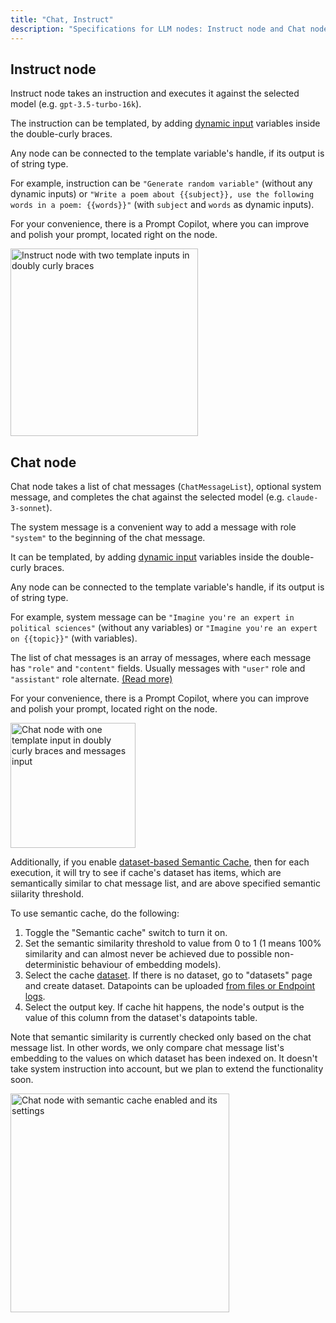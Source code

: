 ```yaml
---
title: "Chat, Instruct"
description: "Specifications for LLM nodes: Instruct node and Chat node"
---
```


## Instruct node

Instruct node takes an instruction and executes it against the selected model (e.g. `gpt-3.5-turbo-16k`).

The instruction can be templated, by adding [dynamic input](/pipeline/working-with-nodes#dynamic-inputs) variables inside the double-curly braces.

Any node can be connected to the template variable's handle, if its output is of string type.

For example, instruction can be `"Generate random variable"` (without any dynamic inputs) or `"Write a poem about {{subject}}, use the following words in a poem: {{words}}"` (with `subject` and `words` as dynamic inputs).

For your convenience, there is a Prompt Copilot, where you can improve and polish your prompt, located right on the node.

<Frame>
<img height="300" src="/images/pipeline-builder/instruct-write-poem.png" alt="Instruct node with two template inputs in doubly curly braces"/>
</Frame>

## Chat node

Chat node takes a list of chat messages (`ChatMessageList`), optional system message, and completes the chat against the selected model (e.g. `claude-3-sonnet`).

The system message is a convenient way to add a message with role `"system"` to the beginning of the chat message.

It can be templated, by adding [dynamic input](/pipeline/working-with-nodes#dynamic-inputs) variables inside the double-curly braces.

Any node can be connected to the template variable's handle, if its output is of string type.

For example, system message can be `"Imagine you're an expert in political sciences"` (without any variables) or `"Imagine you're an expert on {{topic}}"` (with variables).

The list of chat messages is an array of messages, where each message has `"role"` and `"content"` fields.
Usually messages with `"user"` role and `"assistant"` role alternate. [(Read more)](/pipeline/working-with-nodes#handle-types)

For your convenience, there is a Prompt Copilot, where you can improve and polish your prompt, located right on the node.

<Frame>
<img height="200" src="/images/pipeline-builder/chat-imagine-expert.png" alt="Chat node with one template input in doubly curly braces and messages input"/>
</Frame>

Additionally, if you enable [dataset-based Semantic Cache](/datasets/introduction#use-case-semantic-search), then for each execution, it will try to see if cache's dataset has items,
which are semantically similar to chat message list, and are above specified semantic siilarity threshold.

To use semantic cache, do the following:
1. Toggle the "Semantic cache" switch to turn it on.
2. Set the semantic similarity threshold to value from 0 to 1
(1 means 100% similarity and can almost never be achieved due to possible non-deterministic behaviour of embedding models).
3. Select the cache [dataset](/datasets/introduction).
If there is no dataset, go to "datasets" page and create dataset. Datapoints can be uploaded [from files or Endpoint logs](/datasets/introduction#adding-datapoints).
4. Select the output key. If cache hit happens, the node's output is the value of this column from the dataset's datapoints table.

Note that semantic similarity is currently checked only based on the chat message list.
In other words, we only compare chat message list's embedding to the values on which dataset has been indexed on.
It doesn't take system instruction into account, but we plan to extend the functionality soon.

<Frame>
    <img width="350" src="/images/pipeline-builder/chat-node-semantic-cache.png" alt="Chat node with semantic cache enabled and its settings"/>
</Frame>
